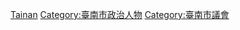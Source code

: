 [[Category:臺灣各地縣市議員|Tainan]]
[[Category:臺南市政治人物|Category:臺南市政治人物]]
[[Category:臺南市議會|Category:臺南市議會]]
